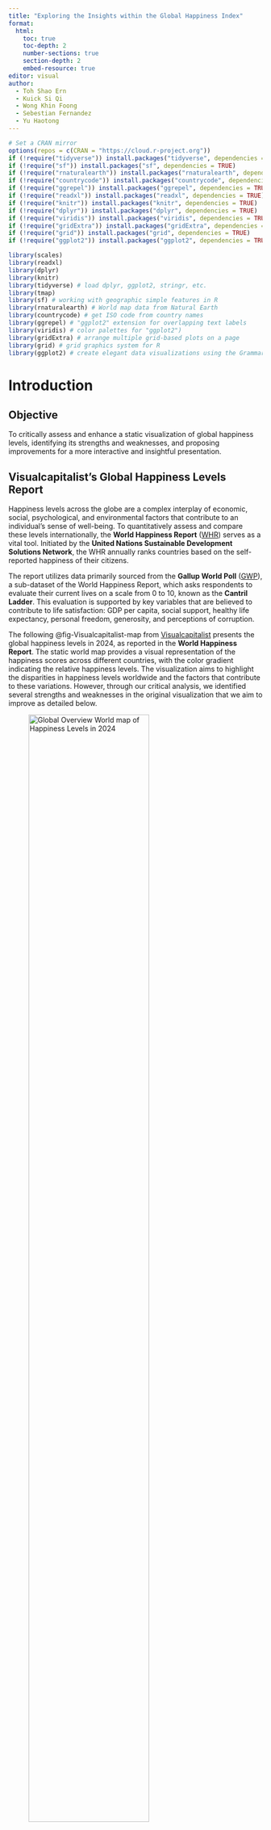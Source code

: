 ```yaml
---
title: "Exploring the Insights within the Global Happiness Index"
format: 
  html:
    toc: true
    toc-depth: 2
    number-sections: true
    section-depth: 2
    embed-resource: true
editor: visual
author: 
  - Toh Shao Ern
  - Kuick Si Qi
  - Wong Khin Foong
  - Sebestian Fernandez
  - Yu Haotong
---
```


```r
# Set a CRAN mirror
options(repos = c(CRAN = "https://cloud.r-project.org"))
if (!require("tidyverse")) install.packages("tidyverse", dependencies = TRUE)
if (!require("sf")) install.packages("sf", dependencies = TRUE)
if (!require("rnaturalearth")) install.packages("rnaturalearth", dependencies = TRUE)
if (!require("countrycode")) install.packages("countrycode", dependencies = TRUE)
if (!require("ggrepel")) install.packages("ggrepel", dependencies = TRUE)
if (!require("readxl")) install.packages("readxl", dependencies = TRUE)
if (!require("knitr")) install.packages("knitr", dependencies = TRUE)
if (!require("dplyr")) install.packages("dplyr", dependencies = TRUE)
if (!require("viridis")) install.packages("viridis", dependencies = TRUE)
if (!require("gridExtra")) install.packages("gridExtra", dependencies = TRUE)
if (!require("grid")) install.packages("grid", dependencies = TRUE)
if (!require("ggplot2")) install.packages("ggplot2", dependencies = TRUE)

library(scales)
library(readxl)
library(dplyr)
library(knitr)
library(tidyverse) # load dplyr, ggplot2, stringr, etc.
library(tmap)
library(sf) # working with geographic simple features in R
library(rnaturalearth) # World map data from Natural Earth
library(countrycode) # get ISO code from country names
library(ggrepel) # "ggplot2" extension for overlapping text labels
library(viridis) # color palettes for "ggplot2")
library(gridExtra) # arrange multiple grid-based plots on a page
library(grid) # grid graphics system for R
library(ggplot2) # create elegant data visualizations using the Grammar of Graphics
```

# Introduction

## Objective

To critically assess and enhance a static visualization of global happiness levels, identifying its strengths and weaknesses, and proposing improvements for a more interactive and insightful presentation.


## Visualcapitalist's Global Happiness Levels Report

Happiness levels across the globe are a complex interplay of economic, social, psychological, and environmental factors that contribute to an individual's sense of well-being. To quantitatively assess and compare these levels internationally, the **World Happiness Report** ([WHR](https://happiness-report.s3.amazonaws.com/2024/WHR+24.pdf)) serves as a vital tool. Initiated by the **United Nations Sustainable Development Solutions Network**, the WHR annually ranks countries based on the self-reported happiness of their citizens.

The report utilizes data primarily sourced from the **Gallup World Poll** ([GWP](https://www.gallup.com/analytics/318875/global-research.aspx)), a sub-dataset of the World Happiness Report, which asks respondents to evaluate their current lives on a scale from 0 to 10, known as the **Cantril Ladder**. This evaluation is supported by key variables that are believed to contribute to life satisfaction: GDP per capita, social support, healthy life expectancy, personal freedom, generosity, and perceptions of corruption.

The following @fig-Visualcapitalist-map from [Visualcapitalist](https://www.visualcapitalist.com/a-map-of-global-happiness-by-country-in-2024/) presents the global happiness levels in 2024, as reported in the **World Happiness Report**. The static world map provides a visual representation of the happiness scores across different countries, with the color gradient indicating the relative happiness levels. The visualization aims to highlight the disparities in happiness levels worldwide and the factors that contribute to these variations. However, through our critical analysis, we identified several strengths and weaknesses in the original visualization that we aim to improve as detailed below.

::: {#fig-Visualcapitalist-map layout-ncol=2}

![Global Overview World map of Happiness Levels in 2024](images/OC-World-Happiness-Report-2024_Mar19.png){width="75%" #fig-1}

![Map of Happiness Levels of East Asia + Oceania in 2024](images/OC_Happiness_East-Asia-Oceania_820.png){width="75%" #fig-2}

Visualcapitalist Global Happiness Levels Report

:::

## Weakness

The original visualization has several weaknesses that limit its effectiveness in conveying the information to the audience. These weaknesses include:

1.  **Lack of Interactivity**: The static nature of the world map limits the audience's ability to interact with the data and explore specific countries or regions in more detail. An interactive visualization would allow users to hover over countries to see detailed information and compare happiness scores across different years.

2.  **Limited Context**: While the color gradient provides a general overview of happiness levels, the visualization lacks additional context or explanations of the factors contributing to these scores. Including annotations or tool-tips that explain the key variables influencing happiness levels would enhance the audience's understanding of the data.

3.  **Inconsistent Labeling**:

-   The labeling of happiness scores and name of countries are inconsistent in placement or are not displayed, making it challenging for the audience to quickly identify and compare scores across countries.
-   A standardized labeling format would improve the readability and clarity of the visualization. In addition to this, there are countries' happiness scores that are not labeled due to the lack of space for example Cambodia and Laos, which may lead to confusion for the audience.
-   Furthermore, the lack of pointers and inconsistent formatting severely affect readability for countries such Philippines and Indonesia have confusing unclear placements as to which country the label belongs to.

4.  **Limited Historical Comparison**: The visualization only presents the happiness scores for the year 2024, without providing any historical comparison or trend analysis. Including data from previous years or a time slider feature would allow users to track changes in happiness levels over time and identify emerging patterns or trends.

5.  **Limited Data Insights**: The visualization focuses solely on the happiness scores of countries without providing additional insights or analysis of the data. Including annotations, data summaries, or comparisons with other relevant metrics would enrich the audience's understanding of the factors influencing happiness levels.

6.  **Color Blindness**: The color gradient used in the visualization may not be accessible to color-blind users, as certain color combinations may be difficult to distinguish. Using color schemes that are accessible to users with color vision deficiencies would improve the inclusivity of the visualization.

![Linear scale of Happiness score of each country by region](images/linear_scale_of_happiness_region.png){width="75%"}

7.  **Linear Scale**: The linear scale at the bottom of the region map is poorly visualized and does not provide a distinct separation and vivid depiction between the countries. This further worsened by the clustering and overlapping of icons, makes it difficult for the audience to interpret and compare the happiness scores of each country within the region.

8.  **Incorrect Date for the Visualization**: The visualization is titled **"A Map of Global Happiness by Country in 2024"** but the data is from 2023. This inconsistency may lead to confusion among the audience and affect the credibility of the visualization.


# Methods

## Data Sources

World Happiness Report (WHR) 2021-2023: Contains happiness scores and key variables for countries worldwide.
Gallup World Poll (GWP): Provides self-reported happiness evaluations on a scale from 0 to 10.

## Data Understanding and Cleaning

## Load Data

```r
df <- read_excel("data/DataForTable2.1.xls")
```

## List and Identify Missing Countries

```r
data(World)
countries <- select(World, iso_a3, name)
countries <- countries$name
```


```r
# how many countries are missing in the dataset use Country name
missing_countries <- setdiff(countries, unique(df$"Country name"))
missing_countries
```

We can see that there are 34 countries missing from the dataset.

## Data Cleaning and Transformation

As we will be only using data from 2021 - 2023, we will filter out the data from other years. We will also check for missing data and fill in the missing values with the mean of the available data from each country.

### Filter data for years 2021 - 2023

```r
df <- df %>%
  filter(year %in% c(2021, 2022, 2023))
```

### Renaming headers and keeping only the necessary columns

```r
# Rename the columns
colnames(df) <- c("country", "year", "score", colnames(df)[4:ncol(df)])

# Keep only the specified columns
df <- df[, c("country", "year", "score")]
```

### Include Missing Countries with NA Scores

```r
# List of all countries in your data
all_countries <- unique(df$country)

# List of years to ensure each country has entries for each year
years <- c(2021, 2022, 2023)

# Create a data frame with all combinations of countries and years
complete_df <- expand.grid(country = all_countries, year = years)

# Add country codes to the complete data frame
complete_df$country_code <- countrycode(complete_df$country, origin = "country.name", destination = "iso3c")

# Merge the complete data frame with the original data
df_combined <- left_join(complete_df, df, by = c("country", "year"))

# Calculate the mean score for each country
country_means <- df_combined %>%
  group_by(country) %>%
  summarize(mean_score = mean(score, na.rm = TRUE))

# Merge the country means back into the combined data
df_combined <- left_join(df_combined, country_means, by = "country")

# Fill any remaining NA values with the mean score of the respective country
df_combined <- df_combined %>%
  mutate(score = ifelse(is.na(score), mean_score, score))

# Check for any remaining missing values
missing_scores <- df_combined %>% filter(is.na(score))
if (nrow(missing_scores) > 0) {
  warning("There are still countries with missing scores.")
}

# Inspect the data for missing scores
print(missing_scores)
```

```r
region <- read_csv("data/world-regions-according-to-the-world-bank.csv")
# head(region)

df_combined <- left_join(df_combined, region, by = c("country_code" = "Code"))
# find empty rows in "World Region according to the World Bank"

missing_region <- df_combined %>% filter(is.na(`World Region according to the World Bank`))
# print(missing_region)

# put taiwan within china
df_combined$`World Region according to the World Bank`[which(df_combined$country == "Taiwan Province of China")] <- "East Asia and Pacific"

df_combined$`World Region according to the World Bank`[which(df_combined$`World Region according to the World Bank` == "North America")] <- "Latin America and Caribbean"

df_combined$`World Region according to the World Bank`[which(df_combined$`World Region according to the World Bank` == "Latin America and Caribbean")] <- "Americas"
```

## Data Visualization

### Create violin plot

```r
# Create the violin plot with boxplots
base_plot <- ggplot(df_combined, aes(y = `World Region according to the World Bank`, x = score, fill = `World Region according to the World Bank`)) +
  geom_violin(trim = TRUE) +  # Create horizontal violin plots
  geom_boxplot(width = 0.1, fill = "white", color = "black", orientation = "y") +  # Overlay boxplots on the violins horizontally
  scale_x_continuous(limits = c(0, 10), breaks = seq(0, 10, by = 1)) +  # Set the x-axis limits and breaks
  scale_fill_viridis(discrete = TRUE, guide = FALSE) +  # Use viridis color scale for discrete data and remove legend
  labs(title = "Happiness Scores by World Region (2021-2023)", y = "World Region", x = "Happiness Score") +
  theme_minimal() +  # Use a minimal theme
  theme(
    plot.title = element_text(hjust = 0.5)  # Center the plot title
  )

# Highlight the top and bottom of each region with text labels of the respective country
highlight_data <- df_combined %>%
  group_by(`World Region according to the World Bank`) %>%
  filter(score == max(score) | score == min(score))

# Add the highlighted points and text labels to the base plot
final_plot <- base_plot +
  geom_point(data = highlight_data, aes(y = `World Region according to the World Bank`, x = score, color = score), size = 3) +
  geom_text_repel(data = highlight_data, aes(y = `World Region according to the World Bank`, x = score, label = country),
                  nudge_x = ifelse(highlight_data$score >= mean(highlight_data$score), 1, -1), nudge_y = 0.3, direction = "y") +
  scale_color_viridis_c(option = "plasma", na.value = "grey90") +
  labs(title = "Happiness Scores by World Region (2021-2023)\nwith Top and Bottom Countries Highlighted")

# Print the final plot
print(final_plot)

```

```r
library(dplyr)
library(ggplot2)
library(sf)
library(rnaturalearth)
library(viridis)
library(plotly)

# Create bins for the scores with 0.5 intervals
bins <- seq(0, 10, by = 0.5)
labels <- paste0(bins[-length(bins)], "-", bins[-1])
df_combined <- df_combined %>%
  mutate(score_bin = cut(score, breaks = bins, labels = labels, include.lowest = TRUE, right = FALSE))

# Check for any remaining missing values
missing_scores <- df_combined %>% filter(is.na(score))
if (nrow(missing_scores) > 0) {
  warning("There are still countries with missing scores.")
}

# Get world data
world <- ne_countries(scale = "small", returnclass = "sf")

# Create a function to generate data for each year
data_for_year <- function(year) {
  df_year <- df_combined %>% filter(year == !!year)
  
  df_avg <- df_year %>%
    group_by(country_code) %>%
    summarize(avg_score = mean(score, na.rm = TRUE))
  
  left_join(world, df_avg, by = c("iso_a3" = "country_code"))
}

# Prepare the data for all years
years <- unique(df_combined$year)
world_data_list <- lapply(years, data_for_year)

# Create the initial plot for the first year
initial_year <- years[1]
world_data_avg <- world_data_list[[1]]

p <- ggplot() +
  geom_sf(data = world_data_avg, aes(fill = avg_score), color = "black") +
  scale_fill_viridis_c(option = "plasma", na.value = "grey90", name = "Average Score") +
  theme_minimal() +
  theme(legend.position = "bottom") +
  labs(title = paste("World Map of Happiness - Year", initial_year), fill = "Average Score") +
  theme(plot.title = element_text(hjust = 0.5)) +
  coord_sf(crs = "+proj=robin")

# Convert the ggplot to plotly
fig <- ggplotly(p)

# Add the slider for years
fig <- fig %>%
  layout(
    sliders = list(
      list(
        active = 0,
        currentvalue = list(prefix = "Year: "),
        pad = list(t = 50),
        steps = lapply(1:length(years), function(i) {
          list(
            method = "restyle",
            args = list(list(
              "fill" = list(lapply(1:length(years), function(x) {
                if (x == i) return(world_data_list[[x]]$avg_score) else return(NULL)
              }))
            )),
            label = years[i]
          )
        })
      )
    )
  )

fig

```

### World Map

```r
# Create bins for the scores with 0.5 intervals
bins <- seq(0, 10, by = 0.5)
labels <- paste0(bins[-length(bins)], "-", bins[-1])
df_combined <- df_combined %>%
  mutate(score_bin = cut(score, breaks = bins, labels = labels, include.lowest = TRUE, right = FALSE))

# Check for any remaining missing values
missing_scores <- df_combined %>% filter(is.na(score))
if (nrow(missing_scores) > 0) {
  warning("There are still countries with missing scores.")
}

# Inspect the data for missing scores
# print(missing_scores)

# Get world data
world <- ne_countries(scale = "small", returnclass = "sf")

# Compute the average score for each country over the years
df_avg <- df_combined %>%
  group_by(country_code) %>%
  summarize(avg_score = mean(score, na.rm = TRUE))

# Merge world data with the average scores
world_data_avg <- left_join(world, df_avg, by = c("iso_a3" = "country_code"))

# Check for missing data after the join
missing_world_avg <- world_data_avg %>% filter(is.na(avg_score))

# print(missing_world_avg)

# Plot the average data
ggplot() +
  geom_sf(data = world_data_avg, aes(fill = avg_score), color = "black") +
  scale_fill_viridis_c(option = "plasma", na.value = "grey90", name = "Average Score") +
  theme_minimal() +
  theme(legend.position = "bottom") +
  labs(title = "World Map of Happiness - Average (2021-2023)", fill = "Average Score") +
  theme(plot.title = element_text(hjust = 0.5)) +
  coord_sf(crs = "+proj=robin")
```

### Distribution Chart of Scores

```r
ggplot(df_combined, aes(x = score)) +
  geom_histogram(binwidth = 0.5, fill = "skyblue", color = "black") +
  geom_density(aes(y = 0.5 * ..count..), color = "red", size = 1, linetype = "dotted") +
  stat_bin(binwidth = 0.5, geom = "text", aes(label = ifelse(..count.. > 0, ..count.., "")), vjust = -0.5, color = "black", position = position_stack(vjust = 1.0)) +
  scale_x_continuous(limits = c(0, 10), breaks = seq(0, 10, by = 1)) +
  scale_y_continuous(limits = c(0, 100)) +
  labs(title = "Distribution of Happiness Scores (2021-2023)",
       x = "Happiness Score",
       y = "Count") +
  theme_minimal() +
  theme(plot.title = element_text(hjust = 0.5))

```

Overall:

The distribution suggests that while there is a central tendency around a happiness score of 6, there is considerable variability in happiness scores among countries, with more countries experiencing moderate to low levels of happiness.

Distribution Shape:

The distribution of happiness scores is approximately normal with a slight positive skew. This means most countries have happiness scores clustered around the middle range (4 to 6), but there are more countries with lower scores than higher scores.


## Critical Assessment and Proposed Improvements
::: {.block fill="luma(230)" inset="8pt" radius="4pt"}

1. Interactive Data Visualization:
- Implement hover-over information for detailed country data.
- Add filtering and sorting capabilities.
- Include historical comparison using a time slider.

2. Consistent Labeling and Annotations:
- Standardize labeling format for readability.
- Provide annotations explaining key variables influencing happiness.

3. Accessible Design:
- Ensure a user-friendly interface.
- Use color schemes accessible to color-blind users.

4. Data Insights and Analysis:
- Provide summaries and comparisons with relevant metrics.
- Enhance linear scale visualization for regional comparisons.

These methods aim to create an improved, interactive visualization of global happiness levels, offering better insights and user engagement.

:::


# Findings

## New World Map


## Happiness Score By World Region




Lorem ipsum dolor sit amet, consectetur adipiscing elit, sed do eiusmod tempor incididunt ut labore et dolore magnam aliquam quaerat voluptatem. Ut enim aeque doleamus animo, cum corpore dolemus, fieri.

1. Lorem ipsum dolor sit amet, consectetur adipiscing elit, sed do.
1. Lorem ipsum dolor sit amet, consectetur adipiscing elit, sed do.
1. Lorem ipsum dolor sit amet, consectetur adipiscing elit, sed do.

Lorem ipsum dolor sit amet, consectetur adipiscing elit, sed do eiusmod tempor incididunt ut labore et dolore magnam aliquam quaerat voluptatem. Ut enim aeque doleamus animo, cum corpore dolemus, fieri tamen permagna accessio potest, si aliquod aeternum et infinitum impendere malum nobis opinemur. Quod idem licet transferre in voluptatem, ut.

| Lorem ipsum dolor sit. | Lorem ipsum. | Lorem ipsum. |
|------------------------|--------------|--------------|
| Lorem ipsum dolor.     | Lorem ipsum. | $\alpha$     |
| Lorem ipsum.           | Lorem ipsum. | $\beta$      |
| Lorem.                 | Lorem.       | $\gamma$     |
| Lorem ipsum dolor.     | Lorem.       | $\theta$     |

: Lorem ipsum dolor sit amet {#tbl-1}

Lorem @tbl-1 ipsum dolor sit amet, consectetur adipiscing elit, sed do eiusmod tempor incididunt ut labore et dolore magnam aliquam quaerat voluptatem. Ut enim aeque doleamus animo, cum corpore dolemus, fieri tamen permagna accessio potest, si aliquod aeternum et infinitum impendere malum nobis opinemur. Quod idem licet transferre in voluptatem, ut postea variari voluptas distinguique possit, augeri amplificarique non possit. At etiam Athenis, ut e patre audiebam facete et urbane Stoicos irridente, statua est in quo a nobis philosophia defensa et.

## Lorem ipsum dolor sit amet

Lorem ipsum dolor sit amet, consectetur adipiscing elit, sed do eiusmod tempor incididunt ut labore et dolore magnam aliquam quaerat voluptatem. Ut enim aeque doleamus animo, cum corpore dolemus, fieri tamen permagna accessio potest, si aliquod aeternum et infinitum impendere malum nobis opinemur. Quod idem licet transferre in voluptatem, ut postea variari voluptas distinguique possit, augeri amplificarique non possit. At etiam Athenis, ut e patre.

![Lorem ipsum dolor sit amet, consectetur adipiscing elit, sed do.](./images/Standard_lettering.png){width="100%"}

# Findings

::: {.block fill="luma(230)" inset="8pt" radius="4pt"}

Lorem ipsum dolor sit amet, consectetur adipiscing elit, sed do eiusmod tempor incididunt ut labore et dolore magnam aliquam quaerat voluptatem. Ut enim aeque doleamus animo, cum corpore dolemus, fieri tamen permagna accessio potest, si aliquod aeternum et infinitum impendere malum nobis opinemur. Quod idem licet transferre in voluptatem, ut postea variari voluptas distinguique possit, augeri amplifi- carique non possit. At etiam Athenis, ut e patre audiebam facete et urbane Stoicos irridente, statua est in quo a nobis philosophia defensa et.

- Lorem ipsum dolor sit amet, consectetur adipiscing elit, sed do.
- Lorem ipsum dolor sit amet, consectetur adipiscing elit, sed do.
- Lorem ipsum dolor sit amet, consectetur adipiscing elit, sed do.

:::

## Lorem ipsum etiam

Lorem ipsum dolor sit amet, consectetur adipiscing elit, sed do eiusmod tempor incididunt ut labore et dolore magnam aliquam quaerat voluptatem. Ut enim aeque doleamus animo, cum corpore dolemus, fieri tamen permagna accessio potest, si aliquod aeternum et infinitum impendere malum nobis opinemur. 

# Conclusion

Quod idem licet transferre in voluptatem, ut postea variari voluptas distinguique possit, augeri amplificarique non possit. At etiam Athenis, ut e patre audiebam facete et urbane Stoicos irridente, statua est in quo a nobis philosophia defensa et collaudata est, cum id, quod maxime placeat, facere possimus, omnis voluptas assumenda est, om- nis dolor repellendus. Temporibus autem quibusdam et.

Lorem ipsum dolor sit amet, consectetur adipiscing elit, sed do eiusmod tempor incididunt ut labore et dolore magnam aliquam quaerat voluptatem. Ut enim aeque doleamus animo, cum corpore dolemus, fieri tamen permagna accessio potest, si aliquod aeternum et infinitum impendere malum nobis opinemur. 

![Temperature and ozone level](images/fig-airquality-1.svg)

Lorem ipsum dolor sit amet, consectetur adipiscing elit, sed do eiusmod tempor incididunt ut labore et dolore magnam aliquam quaerat voluptatem. Ut enim aeque doleamus animo, cum corpore dolemus, fieri tamen permagna accessio potest, si aliquod aeternum et infinitum impendere malum nobis opinemur. Quod idem licet transferre in voluptatem, ut postea variari voluptas distinguique possit, augeri amplificarique non possit. At etiam Athenis, ut e patre audiebam facete et urbane Stoicos irridente, statua est in quo a nobis philosophia defensa et collaudata est, cum id, quod maxime placeat, facere possimus, omnis voluptas assumenda est, om- nis dolor repellendus. Temporibus autem quibusdam et.

- Lorem ipsum dolor sit amet, consectetur adipiscing elit, sed do.
  - Lorem ipsum dolor sit amet.
  -  Lorem ipsum dolor sit amet, consectetur adipiscing elit.
- Lorem ipsum dolor sit amet, consectetur adipiscing elit, sed do eiusmod tempor incididunt ut labore.
  - Lorem ipsum dolor sit amet, consectetur adipiscing elit, sed. 
  - Lorem ipsum dolor sit amet, consectetur adipiscing.

$$
\sum_(k=1)^n k = \frac{(n(n+1))}{2} = \frac{(n^2 + n)}{2}
$$

# Acknowledgement

Lorem ipsum dolor sit amet, consectetur adipiscing elit, sed do eiusmod tempor incididunt ut labore et dolore magnam aliquam quaerat voluptatem. Ut enim aeque doleamus animo, cum corpore dolemus, fieri tamen permagna accessio potest, si aliquod aeternum et infinitum impendere malum nobis opinemur. Quod idem licet transferre in voluptatem, ut postea variari voluptas distinguique possit, augeri amplificarique non possit. At etiam Athenis, ut e patre audiebam facete et urbane Stoicos irridente, statua est in quo a nobis philosophia defensa et collaudata est, cum id, quod maxime placeat, facere possimus, omnis voluptas assumenda est, om- nis dolor repellendus. Temporibus autem quibusdam et.

